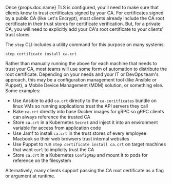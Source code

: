<p>
  Once {props.doc.name} TLS is configured, you'll need to make sure that clients
  know to trust certificates signed by your CA. For certificates signed by a
  public CA (like Let's Encrypt), most clients already include the CA root
  certificate in their trust stores for certificate verification. But, for a
  private CA, you will need to explicitly add your CA's root certificate to your
  clients' trust stores.
</p>

The `step` CLI includes a utility command for this purpose on many systems:

```shell
step certificate install ca.crt
```

Rather than manually running the above for each machine that needs
to trust your CA, most teams will use some form of automation
to distribute the root certificate. Depending on your needs
and your IT or DevOps team's approach, this may be
a configuration management tool (like Ansible or Puppet),
a Mobile Device Management (MDM) solution,
or something else. Some examples:

- Use Ansible to add `ca.crt` directly to the `ca-ceritficates` bundle on linux VMs so running applications trust the API servers they call
- Bake `ca.crt` directly into base Docker images for gRPC so gRPC clients can always reference the trusted CA
- Store `ca.crt` in a Kubernetes `Secret` and inject it into an environment variable for access from application code
- Use Jamf to install `ca.crt` in the trust stores of every employee Macbook so their web browsers trust internal websites
- Use Puppet to run `step certificate install ca.crt` on target machines that want `curl` to implicity trust the CA
- Store `ca.crt` in a Kubernetes `ConfigMap` and mount it to pods for reference on the filesystem

Alternatively, many clients support passing the CA root certificate as a flag or argument at runtime.
